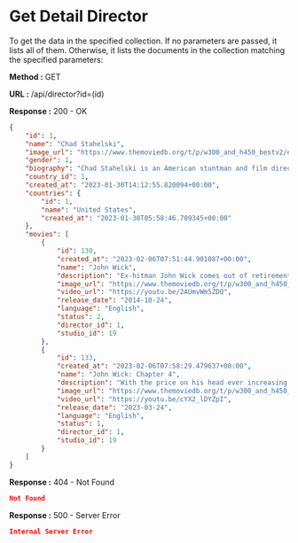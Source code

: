 
# Get Detail Director

To get the data in the specified collection. If no parameters are passed, it lists all of them.
Otherwise, it lists the documents in the collection matching the specified parameters:

**Method :** <Badge variant="success">GET</Badge>

**URL :** <Badge variant="dark">/api/director?id=(id)</Badge>

**Response :** <BadgeOutline variant="success">200 - OK</BadgeOutline>

```json
{
	"id": 1,
	"name": "Chad Stahelski",
	"image_url": "https://www.themoviedb.org/t/p/w300_and_h450_bestv2/eRCryGwKDH4XqUlrdkERmeBWPo8.jpg",
	"gender": 1,
	"biography": "Chad Stahelski is an American stuntman and film director. He is known for directing 2014 film John Wick along with David Leitch, and for doubling Brandon Lee after the fatal accident involving Lee at the set of The Crow (1994). He has also worked as a stunt coordinator and second unit director on several films.",
	"country_id": 1,
	"created_at": "2023-01-30T14:12:55.820094+00:00",
	"countries": {
		"id": 1,
		"name": "United States",
		"created_at": "2023-01-30T05:58:46.709345+00:00"
	},
	"movies": [
		{
			"id": 130,
			"created_at": "2023-02-06T07:51:44.901087+00:00",
			"name": "John Wick",
			"description": "Ex-hitman John Wick comes out of retirement to track down the gangsters that took everything from him.",
			"image_url": "https://www.themoviedb.org/t/p/w300_and_h450_bestv2/fZPSd91yGE9fCcCe6OoQr6E3Bev.jpg",
			"video_url": "https://youtu.be/2AUmvWm5ZDQ",
			"release_date": "2014-10-24",
			"language": "English",
			"status": 2,
			"director_id": 1,
			"studio_id": 19
		},
		{
			"id": 133,
			"created_at": "2023-02-06T07:58:29.479637+00:00",
			"name": "John Wick: Chapter 4",
			"description": "With the price on his head ever increasing, John Wick uncovers a path to defeating The High Table. But before he can earn his freedom, Wick must face off against a new enemy with powerful alliances across the globe and forces that turn old friends into foes.",
			"image_url": "https://www.themoviedb.org/t/p/w300_and_h450_bestv2/rAvgE4ms5eBJAz15Elk9t6MJzyU.jpg",
			"video_url": "https://youtu.be/cYX2_lDYZpI",
			"release_date": "2023-03-24",
			"language": "English",
			"status": 1,
			"director_id": 1,
			"studio_id": 19
		}
	]
}
```

**Response :** <BadgeOutline variant="warning">404 - Not Found</BadgeOutline>

```json
Not Found
```

**Response :** <BadgeOutline variant="danger">500 - Server Error</BadgeOutline>

```json
Internal Server Error
```
